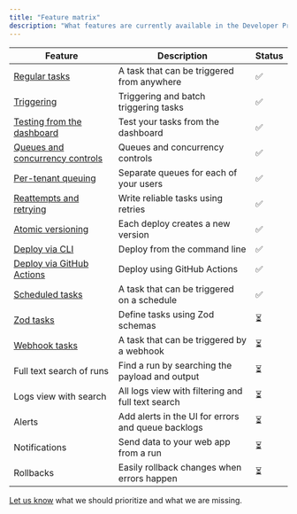 ```yaml
---
title: "Feature matrix"
description: "What features are currently available in the Developer Preview"
---
```


| Feature                                                                             | Description                                        | Status |
| ----------------------------------------------------------------------------------- | -------------------------------------------------- | ------ |
| [Regular tasks](/v3/tasks-regular)                                                  | A task that can be triggered from anywhere         | ✅     |
| [Triggering](/v3/triggering)                                                        | Triggering and batch triggering tasks              | ✅     |
| [Testing from the dashboard](/v3/run-tests)                                         | Test your tasks from the dashboard                 | ✅     |
| [Queues and concurrency controls](/v3/queue-concurrency)                            | Queues and concurrency controls                    | ✅     |
| [Per-tenant queuing](/v3/queue-concurrency#concurrency-keys-and-per-tenant-queuing) | Separate queues for each of your users             | ✅     |
| [Reattempts and retrying](/v3/errors-retrying)                                      | Write reliable tasks using retries                 | ✅     |
| [Atomic versioning](/v3/versioning)                                                 | Each deploy creates a new version                  | ✅     |
| [Deploy via CLI](/v3/cli-deploy)                                                    | Deploy from the command line                       | ✅     |
| [Deploy via GitHub Actions](/v3/github-actions)                                     | Deploy using GitHub Actions                        | ✅     |
| [Scheduled tasks](/v3/tasks-scheduled)                                              | A task that can be triggered on a schedule         | ✅     |
| [Zod tasks](/v3/tasks-zod)                                                          | Define tasks using Zod schemas                     | ⏳     |
| [Webhook tasks](/v3/tasks-webhooks)                                                 | A task that can be triggered by a webhook          | ⏳     |
| Full text search of runs                                                            | Find a run by searching the payload and output     | ⏳     |
| Logs view with search                                                               | All logs view with filtering and full text search  | ⏳     |
| Alerts                                                                              | Add alerts in the UI for errors and queue backlogs | ⏳     |
| Notifications                                                                       | Send data to your web app from a run               | ⏳     |
| Rollbacks                                                                           | Easily rollback changes when errors happen         | ⏳     |

[Let us know](https://trigger.dev/discord) what we should prioritize and what we are missing.

